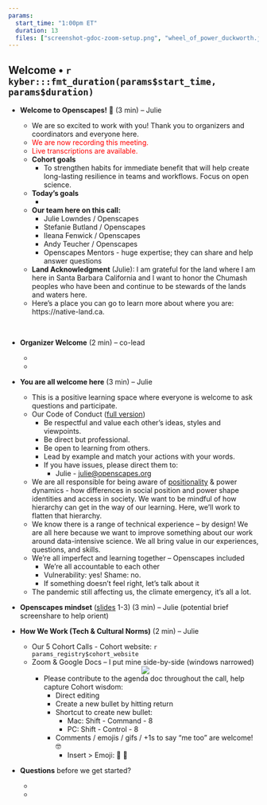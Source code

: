 ```yaml
---
params:
  start_time: "1:00pm ET"
  duration: 13
  files: ["screenshot-gdoc-zoom-setup.png", "wheel_of_power_duckworth.jpg"]
---
```


## Welcome • `r kyber:::fmt_duration(params$start_time, params$duration)`

- **Welcome to Openscapes!** 👋 (3 min) – Julie
  - We are so excited to work with you! Thank you to organizers and coordinators and everyone here.
  - <font color="red">We are now recording this meeting.</font> 
  - <font color="red">Live transcriptions are available.</font>
  - **Cohort goals**
    - To strengthen habits for immediate benefit that will help create long-lasting resilience in teams and workflows. Focus on open science. 
  - **Today’s goals**
    -  ‎ 
  - **Our team here on this call:** 
    - Julie Lowndes / Openscapes
    - Stefanie Butland / Openscapes
    - Ileana Fenwick / Openscapes
    - Andy Teucher / Openscapes
    - Openscapes Mentors - huge expertise; they can share and help answer questions

  - **Land Acknowledgment** (Julie): I am grateful for the land where I am here in Santa Barbara California and I want to honor the Chumash peoples who have been and continue to be stewards of the lands and waters here.
  - Here’s a place you can go to learn more about where you are: https://native-land.ca. 

  ‎
- **Organizer Welcome** (2 min) – co-lead
  -  ‎ 
  - 

- **You are all welcome here** (3 min) – Julie
  - This is a positive learning space where everyone is welcome to ask questions and participate.
  - Our Code of Conduct ([full version](https://www.openscapes.org/code-of-conduct/))
    - Be respectful and value each other’s ideas, styles and viewpoints.
    - Be direct but professional.
    - Be open to learning from others.
    - Lead by example and match your actions with your words.
    - If you have issues, please direct them to:
      - Julie - [julie@openscapes.org](mailto:julie@openscapes.org)
  - We are all responsible for being aware of [positionality](https://indigenousinitiatives.ctlt.ubc.ca/classroom-climate/positionality-and-intersectionality/) & power dynamics - how differences in social position and power shape identities and access in society. We want to be mindful of how hierarchy can get in the way of our learning. Here, we’ll work to flatten that hierarchy.
  - We know there is a range of technical experience – by design! We are all here because we want to improve something about our work around data-intensive science. We all bring value in our experiences, questions, and skills.
  - We’re all imperfect and learning together – Openscapes included
    - We're all accountable to each other
    - Vulnerability: yes! Shame: no.
    - If something doesn’t feel right, let’s talk about it
  - The pandemic still affecting us, the climate emergency, it’s all a lot.


- **Openscapes mindset** ([slides](https://docs.google.com/presentation/d/1giEW0EIYVnxneGpOBSJnEqg-1CVBUGrbH8Z5gawdeBc/edit#slide=id.p) 1-3) (3 min) – Julie (potential brief screenshare to help orient)

- **How We Work (Tech & Cultural Norms)** (2 min) – Julie 
  - Our 5 Cohort Calls - Cohort website: `r params_registry$cohort_website`
  - Zoom & Google Docs – I put mine side-by-side (windows narrowed)
<center>![](screenshot-gdoc-zoom-setup.png)</center>
    - Please contribute to the agenda doc throughout the call, help capture Cohort wisdom:
      - Direct editing
      - Create a new bullet by hitting return
      - Shortcut to create new bullet:
        - Mac: Shift - Command - 8
        - PC: Shift - Control - 8
      - Comments / emojis / gifs / +1s to say “me too” are welcome! 🤓
        - Insert > Emoji: 🦑 🎉
- **Questions** before we get started?
    -  
    - 
    
